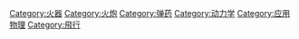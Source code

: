{{Commonscat|Ballistics}}

[[Category:火器|Category:火器]]
[[Category:火炮|Category:火炮]]
[[Category:弹药|Category:弹药]]
[[Category:动力学|Category:动力学]]
[[Category:应用物理|Category:应用物理]]
[[Category:飛行|Category:飛行]]